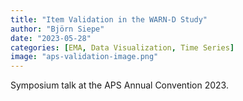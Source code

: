 ```yaml
---
title: "Item Validation in the WARN-D Study"
author: "Björn Siepe"
date: "2023-05-28"
categories: [EMA, Data Visualization, Time Series]
image: "aps-validation-image.png"
---
```


Symposium talk at the APS Annual Convention 2023.
